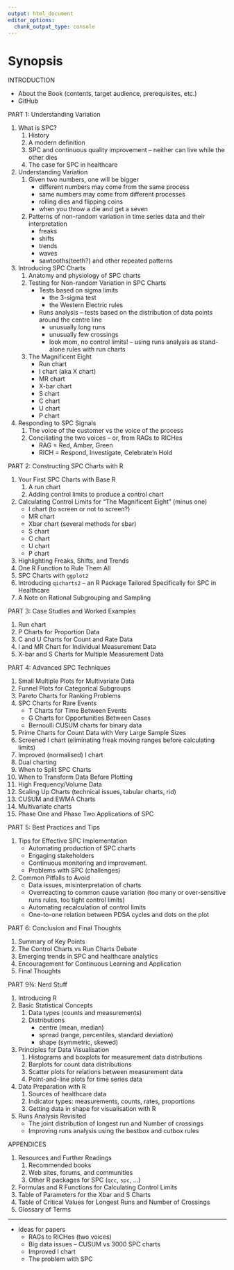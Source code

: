 ```yaml
---
output: html_document
editor_options: 
  chunk_output_type: console
---
```

# Synopsis {-#synopsis}


INTRODUCTION

- About the Book (contents, target audience, prerequisites, etc.)
- GitHub

PART 1: Understanding Variation

1. What is SPC?
    1. History
    1. A modern definition
    1. SPC and continuous quality improvement -- neither can live while the other dies
    1. The case for SPC in healthcare
1. Understanding Variation
    1. Given two numbers, one will be bigger
        - different numbers may come from the same process
        - same numbers may come from different processes
        - rolling dies and flipping coins
        - when you throw a die and get a seven
    1. Patterns of non-random variation in time series data and their interpretation
        - freaks
        - shifts
        - trends
        - waves
        - sawtooths(teeth?) and other repeated patterns
1. Introducing SPC Charts
    1. Anatomy and physiology of SPC charts
    1. Testing for Non-random Variation in SPC Charts
        - Tests based on sigma limits
          - the 3-sigma test
          - the Western Electric rules
        - Runs analysis -- tests based on the distribution of data points around the centre line
          - unusually long runs
          - unusually few crossings
          - look mom, no control limits! -- using runs analysis as stand-alone rules with run charts
    1. The Magnificent Eight
        - Run chart
        - I chart (aka X chart)
        - MR chart
        - X-bar chart
        - S chart
        - C chart
        - U chart
        - P chart
1. Responding to SPC Signals
    1. The voice of the customer vs the voice of the process
    1. Conciliating the two voices -- or, from RAGs to RICHes
        - RAG = Red, Amber, Green
        - RICH = Respond, Investigate, Celebrate'n Hold

PART 2: Constructing SPC Charts with R

1. Your First SPC Charts with Base R
    1. A run chart
    1. Adding control limits to produce a control chart
1. Calculating Control Limits for "The Magnificent Eight" (minus one)
    - I chart (to screen or not to screen?)
    - MR chart
    - Xbar chart (several methods for sbar)
    - S chart
    - C chart
    - U chart
    - P chart
1. Highlighting Freaks, Shifts, and Trends
1. One R Function to Rule Them All
1. SPC Charts with `ggplot2`
1. Introducing `qicharts2` -- an R Package Tailored Specifically for SPC in Healthcare
1. A Note on Rational Subgrouping and Sampling

PART 3: Case Studies and Worked Examples

1. Run chart
1. P Charts for Proportion Data
1. C and U Charts for Count and Rate Data
1. I and MR Chart for Individual Measurement Data
1. X-bar and S Charts for Multiple Measurement Data

PART 4: Advanced SPC Techniques

1. Small Multiple Plots for Multivariate Data
1. Funnel Plots for Categorical Subgroups
1. Pareto Charts for Ranking Problems
1. SPC Charts for Rare Events
    - T Charts for Time Between Events
    - G Charts for Opportunities Between Cases
    - Bernoulli CUSUM charts for binary data
1. Prime Charts for Count Data with Very Large Sample Sizes
1. Screened I chart (eliminating freak moving ranges before calculating limits)
1. Improved (normalised) I chart
1. Dual charting
1. When to Split SPC Charts
1. When to Transform Data Before Plotting
1. High Frequency/Volume Data
1. Scaling Up Charts (technical issues, tabular charts, rid)
1. CUSUM and EWMA Charts
1. Multivariate charts
1. Phase One and Phase Two Applications of SPC

PART 5: Best Practices and Tips

1. Tips for Effective SPC Implementation
    - Automating production of SPC charts
    - Engaging stakeholders
    - Continuous monitoring and improvement.
    - Problems with SPC (challenges)
1. Common Pitfalls to Avoid
    - Data issues, misinterpretation of charts
    - Overreacting to common cause variation (too many or over-sensitive runs rules, too tight control limits)
    - Automating recalculation of control limits
    - One-to-one relation between PDSA cycles and dots on the plot

PART 6: Conclusion and Final Thoughts

1. Summary of Key Points
1. The Control Charts vs Run Charts Debate
1. Emerging trends in SPC and healthcare analytics
1. Encouragement for Continuous Learning and Application
1. Final Thoughts

PART 9&frac34;: Nerd Stuff

1. Introducing R
1. Basic Statistical Concepts
    1. Data types (counts and measurements)
    1. Distributions
        - centre (mean, median)
        - spread (range, percentiles, standard deviation)
        - shape (symmetric, skewed)
1. Principles for Data Visualisation
    1. Histograms and boxplots for measurement data distributions
    1. Barplots for count data distributions
    1. Scatter plots for relations between measurement data
    1. Point-and-line plots for time series data
1. Data Preparation with R
    1. Sources of healthcare data
    1. Indicator types: measurements, counts, rates, proportions
    1. Getting data in shape for visualisation with R
1. Runs Analysis Revisited
    - The joint distribution of longest run and Number of crossings
    - Improving runs analysis using the bestbox and cutbox rules

APPENDICES

1. Resources and Further Readings
    1. Recommended books
    1. Web sites, forums, and communities
    1. Other R packages for SPC (`qcc`, `spc`, ...)
1. Formulas and R Functions for Calculating Control Limits
1. Table of Parameters for the Xbar and S Charts
1. Table of Critical Values for Longest Runs and Number of Crossings
1. Glossary of Terms

----

- Ideas for papers
  - RAGs to RICHes (two voices)
  - Big data issues -- CUSUM vs 3000 SPC charts
  - Improved I chart
  - The problem with SPC


